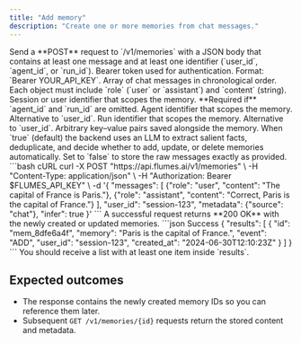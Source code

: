```yaml
---
title: "Add memory"
description: "Create one or more memories from chat messages."
---
```


<Steps>
<Step title="Compose request">
Send a **POST** request to `/v1/memories` with a JSON body that contains at least one message and at least one identifier (`user_id`, `agent_id`, or `run_id`).

<ParamField header="Authorization" type="string" required>
Bearer token used for authentication. Format: `Bearer YOUR_API_KEY`.
</ParamField>

<ParamField body="messages" type="array[object]" required>
Array of chat messages in chronological order. Each object must include `role` (`user` or `assistant`) and `content` (string).
</ParamField>

<ParamField body="user_id" type="string">
Session or user identifier that scopes the memory. **Required if** `agent_id` and `run_id` are omitted.
</ParamField>

<ParamField body="agent_id" type="string">
Agent identifier that scopes the memory. Alternative to `user_id`.
</ParamField>

<ParamField body="run_id" type="string">
Run identifier that scopes the memory. Alternative to `user_id`.
</ParamField>

<ParamField body="metadata" type="object">
Arbitrary key–value pairs saved alongside the memory.
</ParamField>

<ParamField body="infer" type="boolean" default="true">
When `true` (default) the backend uses an LLM to extract salient facts, deduplicate, and decide whether to add, update, or delete memories automatically. Set to `false` to store the raw messages exactly as provided.
</ParamField>
</Step>

<Step title="Send request">
<RequestExample>
```bash cURL
curl -X POST "https://api.flumes.ai/v1/memories" \
  -H "Content-Type: application/json" \
  -H "Authorization: Bearer $FLUMES_API_KEY" \
  -d '{
    "messages": [
      {"role": "user", "content": "The capital of France is Paris."},
      {"role": "assistant", "content": "Correct, Paris is the capital of France."}
    ],
    "user_id": "session-123",
    "metadata": {"source": "chat"},
    "infer": true
  }'
```
</RequestExample>
</Step>

<Step title="Review response">
A successful request returns **200 OK** with the newly created or updated memories.

<ResponseExample>
```json Success
{
  "results": [
    {
      "id": "mem_8dfe6a4f",
      "memory": "Paris is the capital of France.",
      "event": "ADD",
      "user_id": "session-123",
      "created_at": "2024-06-30T12:10:23Z"
    }
  ]
}
```
</ResponseExample>

<Check>
You should receive a list with at least one item inside `results`.
</Check>
</Step>
</Steps>

## Expected outcomes

- The response contains the newly created memory IDs so you can reference them later.
- Subsequent `GET /v1/memories/{id}` requests return the stored content and metadata.
